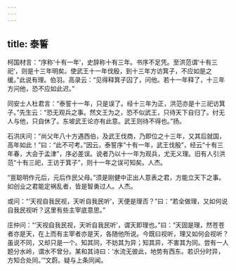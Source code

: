 ```yaml
---
---
---
```

title: 泰誓
---







柯国材言：“序称‘十有一年’，史辞称十有三年。书序不足凭。至洪范谓‘十有三祀’，则是十三年明矣。使武王十一年伐殷，到十三年方访箕子，不应如是之缓。”此说有理。伯羽。高录云：“见得释箕子囚了，问他。若十一年释了，十三年方问他，恐不应如此迟。”

同安士人杜君言：“泰誓十一年，只是误了。经十三年为正，洪范亦是十三祀访箕子。”先生云：“恐无观兵之事。然文王为之，恐不似武王，只待天下自归了。纣无人与他，只自休了。东坡武王论亦有此意。武王则待不得也。”扬。

石洪庆问：“尚父年八十方遇西伯，及武王伐商，乃即位之十三年，又其后就国，高年如此！”曰：“此不可考。”因云，泰誓序“十有一年，武王伐殷”，经云“十有三年春，大会于孟津”，序必差误。说者乃以十一年为观兵，尤无义理。旧有人引洪范“十有三祀，王访于箕子”，则十一年之误可知矣。人杰。

“亶聪明作元后，元后作民父母。”须是刚健中正出人意表之君，方能立天下之事。如创业之君能定祸乱者，皆是智勇过人。人杰。

或问：“‘天视自我民视，天听自我民听’，天便是理否？”曰：“若全做理，又如何说自我民视听？这里有些主宰底意思。”

庄仲问：“‘天视自我民视，天听自我民听’，谓天即理也。”曰：“天固是理，然苍苍者亦是天，在上而有主宰者亦是天，各随他所说。今既曰视听，理又如何会视听？虽说不同，又却只是一个。知其同，不妨其为异；知其异，不害其为同。尝有一人题分水岭，谓水不曾分。某和其诗曰：‘水流无彼此，地势有西东。若识分时异，方知合处同。’”文蔚。疑与上条同闻。